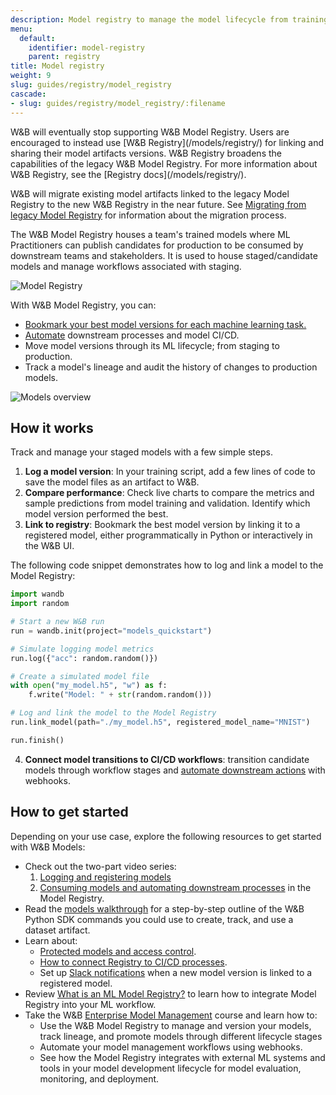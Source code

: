 ```yaml
---
description: Model registry to manage the model lifecycle from training to production
menu:
  default:
    identifier: model-registry
    parent: registry
title: Model registry
weight: 9
slug: guides/registry/model_registry
cascade:
- slug: guides/registry/model_registry/:filename
---
```


<Note>
W&B will eventually stop supporting W&B Model Registry. Users are encouraged to instead use [W&B Registry](/models/registry/) for linking and sharing their model artifacts versions. W&B Registry broadens the capabilities of the legacy W&B Model Registry. For more information about W&B Registry, see the [Registry docs](/models/registry/).


W&B will migrate existing model artifacts linked to the legacy Model Registry to the new W&B Registry in the near future. See [Migrating from legacy Model Registry](/models/registry/model_registry_eol/) for information about the migration process.
</Note>

The W&B Model Registry houses a team's trained models where ML Practitioners can publish candidates for production to be consumed by downstream teams and stakeholders. It is used to house staged/candidate models and manage workflows associated with staging.

<Frame>
    <img src="/images/models/model_reg_landing_page.png" alt="Model Registry"  />
</Frame>

With W&B Model Registry, you can:

* [Bookmark your best model versions for each machine learning task.](/models/registry/model_registry/link-model-version/)
* [Automate](/models/automations/) downstream processes and model CI/CD.
* Move model versions through its ML lifecycle; from staging to production.
* Track a model's lineage and audit the history of changes to production models.

<Frame>
    <img src="/images/models/models_landing_page.png" alt="Models overview"  />
</Frame>

## How it works
Track and manage your staged models with a few simple steps.

1. **Log a model version**: In your training script, add a few lines of code to save the model files as an artifact to W&B. 
2. **Compare performance**: Check live charts to compare the metrics and sample predictions from model training and validation. Identify which model version performed the best.
3. **Link to registry**: Bookmark the best model version by linking it to a registered model, either programmatically in Python or interactively in the W&B UI.

The following code snippet demonstrates how to log and link a model to the Model Registry:

```python
import wandb
import random

# Start a new W&B run
run = wandb.init(project="models_quickstart")

# Simulate logging model metrics
run.log({"acc": random.random()})

# Create a simulated model file
with open("my_model.h5", "w") as f:
    f.write("Model: " + str(random.random()))

# Log and link the model to the Model Registry
run.link_model(path="./my_model.h5", registered_model_name="MNIST")

run.finish()
```

4. **Connect model transitions to CI/CD workflows**: transition candidate models through workflow stages and [automate downstream actions](/models/automations/) with webhooks.


## How to get started
Depending on your use case, explore the following resources to get started with W&B Models:

* Check out the two-part video series:
  1. [Logging and registering models](https://www.youtube.com/watch?si=MV7nc6v-pYwDyS-3&v=ZYipBwBeSKE&feature=youtu.be)
  2. [Consuming models and automating downstream processes](https://www.youtube.com/watch?v=8PFCrDSeHzw) in the Model Registry.
* Read the [models walkthrough](/models/registry/model_registry/walkthrough/) for a step-by-step outline of the W&B Python SDK commands you could use to create, track, and use a dataset artifact.
* Learn about:
   * [Protected models and access control](/models/registry/model_registry/access_controls/).
   * [How to connect Registry to CI/CD processes](/models/automations/).
   * Set up [Slack notifications](/models/registry/model_registry/notifications/) when a new model version is linked to a registered model.
* Review [What is an ML Model Registry?](https://wandb.ai/wandb_fc/model-registry-reports/reports/What-is-an-ML-Model-Registry---Vmlldzo1MTE5MjYx) to learn how to integrate Model Registry into your ML workflow. 
* Take the W&B [Enterprise Model Management](https://www.wandb.courses/courses/enterprise-model-management) course and learn how to:
  * Use the W&B Model Registry to manage and version your models, track lineage, and promote models through different lifecycle stages
  * Automate your model management workflows using webhooks.
  * See how the Model Registry integrates with external ML systems and tools in your model development lifecycle for model evaluation, monitoring, and deployment.
